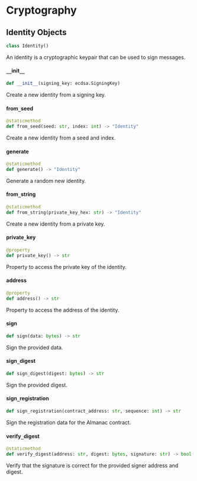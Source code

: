 <a id="src.uagents.crypto"></a>

# Cryptography


## Identity Objects

```python
class Identity()
```

An identity is a cryptographic keypair that can be used to sign messages.

<a id="src.uagents.crypto.__init__.Identity.__init__"></a>

#### `__`init`__`

```python
def __init__(signing_key: ecdsa.SigningKey)
```

Create a new identity from a signing key.

<a id="src.uagents.crypto.__init__.Identity.from_seed"></a>

#### from`_`seed

```python
@staticmethod
def from_seed(seed: str, index: int) -> "Identity"
```

Create a new identity from a seed and index.

<a id="src.uagents.crypto.__init__.Identity.generate"></a>

#### generate

```python
@staticmethod
def generate() -> "Identity"
```

Generate a random new identity.

<a id="src.uagents.crypto.__init__.Identity.from_string"></a>

#### from`_`string

```python
@staticmethod
def from_string(private_key_hex: str) -> "Identity"
```

Create a new identity from a private key.

<a id="src.uagents.crypto.__init__.Identity.private_key"></a>

#### private`_`key

```python
@property
def private_key() -> str
```

Property to access the private key of the identity.

<a id="src.uagents.crypto.__init__.Identity.address"></a>

#### address

```python
@property
def address() -> str
```

Property to access the address of the identity.

<a id="src.uagents.crypto.__init__.Identity.sign"></a>

#### sign

```python
def sign(data: bytes) -> str
```

Sign the provided data.

<a id="src.uagents.crypto.__init__.Identity.sign_digest"></a>

#### sign`_`digest

```python
def sign_digest(digest: bytes) -> str
```

Sign the provided digest.

<a id="src.uagents.crypto.__init__.Identity.sign_registration"></a>

#### sign`_`registration

```python
def sign_registration(contract_address: str, sequence: int) -> str
```

Sign the registration data for the Almanac contract.

<a id="src.uagents.crypto.__init__.Identity.verify_digest"></a>

#### verify`_`digest

```python
@staticmethod
def verify_digest(address: str, digest: bytes, signature: str) -> bool
```

Verify that the signature is correct for the provided signer address and digest.